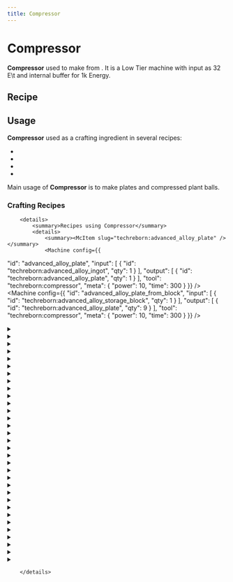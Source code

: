 ```yaml
---
title: Compressor
---
```


<ItemImage file="compressor" alt="Compressor" size="200" />

# Compressor

**Compressor** used to make <McItem slug="techreborn:copper_plate" inline={true}/> from <McItem slug="techreborn:copper_ingot" inline={true}/>. It is a Low Tier machine with input as 32 E\t and internal buffer for 1k Energy.

## Recipe

<CraftingTable recipe=" input minecraft:stone air minecraft:stone input minecraft:stone techreborn:electronic_circuit minecraft:stone input minecraft:stone techreborn:basic_machine_frame minecraft:stone output techreborn:compressor "/>

## Usage

**Compressor** used as a crafting ingredient in several recipes:

- <McItem slug="techreborn:chemical_reactor"/>
- <McItem slug="techreborn:implosion_compressor"/>
- <McItem slug="techreborn:recycler"/>
- <McItem slug="techreborn:rolling_machine"/>

Main usage of **Compressor** is to make plates and compressed plant balls.

### Crafting Recipes
		<details>
			<summary>Recipes using Compressor</summary>
			<details>
				<summary><McItem slug="techreborn:advanced_alloy_plate" /></summary>
				<Machine config={{
  "id": "advanced_alloy_plate",
  "input": [
    {
      "id": "techreborn:advanced_alloy_ingot",
      "qty": 1
    }
  ],
  "output": [
    {
      "id": "techreborn:advanced_alloy_plate",
      "qty": 1
    }
  ],
  "tool": "techreborn:compressor",
  "meta": {
    "power": 10,
    "time": 300
  }
}} />
<Machine config={{
  "id": "advanced_alloy_plate_from_block",
  "input": [
    {
      "id": "techreborn:advanced_alloy_storage_block",
      "qty": 1
    }
  ],
  "output": [
    {
      "id": "techreborn:advanced_alloy_plate",
      "qty": 9
    }
  ],
  "tool": "techreborn:compressor",
  "meta": {
    "power": 10,
    "time": 300
  }
}} />
				</details>
<details>
				<summary><McItem slug="techreborn:aluminum_plate" /></summary>
				<Machine config={{
  "id": "aluminum_plate",
  "input": [
    {
      "id": "techreborn:aluminum_ingot",
      "qty": 1
    }
  ],
  "output": [
    {
      "id": "techreborn:aluminum_plate",
      "qty": 1
    }
  ],
  "tool": "techreborn:compressor",
  "meta": {
    "power": 10,
    "time": 300
  }
}} />
<Machine config={{
  "id": "aluminum_plate_from_block",
  "input": [
    {
      "id": "techreborn:aluminum_storage_block",
      "qty": 1
    }
  ],
  "output": [
    {
      "id": "techreborn:aluminum_plate",
      "qty": 9
    }
  ],
  "tool": "techreborn:compressor",
  "meta": {
    "power": 10,
    "time": 300
  }
}} />
				</details>
<Machine config={{
  "id": "blaze_rod",
  "input": [
    {
      "id": "minecraft:blaze_powder",
      "qty": 4
    }
  ],
  "output": [
    {
      "id": "minecraft:blaze_rod",
      "qty": 1
    }
  ],
  "tool": "techreborn:compressor",
  "meta": {
    "power": 10,
    "time": 300
  }
}} />
<details>
				<summary><McItem slug="techreborn:brass_plate" /></summary>
				<Machine config={{
  "id": "brass_plate",
  "input": [
    {
      "id": "techreborn:brass_ingot",
      "qty": 1
    }
  ],
  "output": [
    {
      "id": "techreborn:brass_plate",
      "qty": 1
    }
  ],
  "tool": "techreborn:compressor",
  "meta": {
    "power": 10,
    "time": 300
  }
}} />
<Machine config={{
  "id": "brass_plate_from_block",
  "input": [
    {
      "id": "techreborn:brass_storage_block",
      "qty": 1
    }
  ],
  "output": [
    {
      "id": "techreborn:brass_plate",
      "qty": 9
    }
  ],
  "tool": "techreborn:compressor",
  "meta": {
    "power": 10,
    "time": 300
  }
}} />
				</details>
<details>
				<summary><McItem slug="techreborn:bronze_plate" /></summary>
				<Machine config={{
  "id": "bronze_plate",
  "input": [
    {
      "id": "techreborn:bronze_ingot",
      "qty": 1
    }
  ],
  "output": [
    {
      "id": "techreborn:bronze_plate",
      "qty": 1
    }
  ],
  "tool": "techreborn:compressor",
  "meta": {
    "power": 10,
    "time": 300
  }
}} />
<Machine config={{
  "id": "bronze_plate_from_block",
  "input": [
    {
      "id": "techreborn:bronze_storage_block",
      "qty": 1
    }
  ],
  "output": [
    {
      "id": "techreborn:bronze_plate",
      "qty": 9
    }
  ],
  "tool": "techreborn:compressor",
  "meta": {
    "power": 10,
    "time": 300
  }
}} />
				</details>
<Machine config={{
  "id": "calcite",
  "input": [
    {
      "id": "techreborn:calcite_dust",
      "qty": 1
    }
  ],
  "output": [
    {
      "id": "minecraft:calcite",
      "qty": 1
    }
  ],
  "tool": "techreborn:compressor",
  "meta": {
    "power": 10,
    "time": 300
  }
}} />
<Machine config={{
  "id": "carbon_plate",
  "input": [
    {
      "id": "techreborn:carbon_mesh",
      "qty": 1
    }
  ],
  "output": [
    {
      "id": "techreborn:carbon_plate",
      "qty": 1
    }
  ],
  "tool": "techreborn:compressor",
  "meta": {
    "power": 10,
    "time": 300
  }
}} />
<details>
				<summary><McItem slug="techreborn:chrome_plate" /></summary>
				<Machine config={{
  "id": "chrome_plate",
  "input": [
    {
      "id": "techreborn:chrome_ingot",
      "qty": 1
    }
  ],
  "output": [
    {
      "id": "techreborn:chrome_plate",
      "qty": 1
    }
  ],
  "tool": "techreborn:compressor",
  "meta": {
    "power": 10,
    "time": 300
  }
}} />
<Machine config={{
  "id": "chrome_plate_from_block",
  "input": [
    {
      "id": "techreborn:chrome_storage_block",
      "qty": 1
    }
  ],
  "output": [
    {
      "id": "techreborn:chrome_plate",
      "qty": 9
    }
  ],
  "tool": "techreborn:compressor",
  "meta": {
    "power": 10,
    "time": 300
  }
}} />
				</details>
<details>
				<summary><McItem slug="techreborn:coal_plate" /></summary>
				<Machine config={{
  "id": "coal_plate",
  "input": [
    {
      "id": "techreborn:coal_dust",
      "qty": 1
    }
  ],
  "output": [
    {
      "id": "techreborn:coal_plate",
      "qty": 1
    }
  ],
  "tool": "techreborn:compressor",
  "meta": {
    "power": 10,
    "time": 300
  }
}} />
<Machine config={{
  "id": "coal_plate_from_block",
  "input": [
    {
      "id": "minecraft:block_of_coal",
      "qty": 1
    }
  ],
  "output": [
    {
      "id": "techreborn:coal_plate",
      "qty": 9
    }
  ],
  "tool": "techreborn:compressor",
  "meta": {
    "power": 10,
    "time": 300
  }
}} />
				</details>
<Machine config={{
  "id": "compressed_air_cell",
  "input": [
    {
      "id": "techreborn:empty_cell",
      "qty": 1
    }
  ],
  "output": [
    {
      "id": "techreborn:compressed_air_cell",
      "qty": 1
    }
  ],
  "tool": "techreborn:compressor",
  "meta": {
    "power": 10,
    "time": 250
  }
}} />
<details>
				<summary><McItem slug="techreborn:compressed_plantball" /></summary>
				<Machine config={{
  "id": "compressed_plantball",
  "input": [
    {
      "id": "techreborn:plantball_material",
      "qty": 8
    }
  ],
  "output": [
    {
      "id": "techreborn:compressed_plantball",
      "qty": 1
    }
  ],
  "tool": "techreborn:compressor",
  "meta": {
    "power": 2,
    "time": 400
  }
}} />
<Machine config={{
  "id": "compressed_plantball_from_melon",
  "input": [
    {
      "id": "minecraft:melon_slice",
      "qty": 64
    }
  ],
  "output": [
    {
      "id": "techreborn:compressed_plantball",
      "qty": 1
    }
  ],
  "tool": "techreborn:compressor",
  "meta": {
    "power": 2,
    "time": 400
  }
}} />
				</details>
<Machine config={{
  "id": "compressed_plantball_2",
  "input": [
    {
      "id": "techreborn:plantball",
      "qty": 1
    }
  ],
  "output": [
    {
      "id": "techreborn:compressed_plantball",
      "qty": 1
    }
  ],
  "tool": "techreborn:compressor",
  "meta": {
    "power": 2,
    "time": 400
  }
}} />
<details>
				<summary><McItem slug="techreborn:copper_plate" /></summary>
				<Machine config={{
  "id": "copper_plate",
  "input": [
    {
      "id": "minecraft:copper_ingot",
      "qty": 1
    }
  ],
  "output": [
    {
      "id": "techreborn:copper_plate",
      "qty": 1
    }
  ],
  "tool": "techreborn:compressor",
  "meta": {
    "power": 10,
    "time": 300
  }
}} />
<Machine config={{
  "id": "copper_plate_from_block",
  "input": [
    {
      "id": "minecraft:block_of_copper",
      "qty": 1
    }
  ],
  "output": [
    {
      "id": "techreborn:copper_plate",
      "qty": 9
    }
  ],
  "tool": "techreborn:compressor",
  "meta": {
    "power": 10,
    "time": 300
  }
}} />
				</details>
<details>
				<summary><McItem slug="techreborn:diamond_plate" /></summary>
				<Machine config={{
  "id": "diamond_plate",
  "input": [
    {
      "id": "techreborn:diamond_dust",
      "qty": 1
    }
  ],
  "output": [
    {
      "id": "techreborn:diamond_plate",
      "qty": 1
    }
  ],
  "tool": "techreborn:compressor",
  "meta": {
    "power": 10,
    "time": 300
  }
}} />
<Machine config={{
  "id": "diamond_plate_from_block",
  "input": [
    {
      "id": "minecraft:block_of_diamond",
      "qty": 1
    }
  ],
  "output": [
    {
      "id": "techreborn:diamond_plate",
      "qty": 9
    }
  ],
  "tool": "techreborn:compressor",
  "meta": {
    "power": 10,
    "time": 300
  }
}} />
				</details>
<details>
				<summary><McItem slug="techreborn:electrum_plate" /></summary>
				<Machine config={{
  "id": "electrum_plate",
  "input": [
    {
      "id": "techreborn:electrum_ingot",
      "qty": 1
    }
  ],
  "output": [
    {
      "id": "techreborn:electrum_plate",
      "qty": 1
    }
  ],
  "tool": "techreborn:compressor",
  "meta": {
    "power": 10,
    "time": 300
  }
}} />
<Machine config={{
  "id": "electrum_plate_from_block",
  "input": [
    {
      "id": "techreborn:electrum_storage_block",
      "qty": 1
    }
  ],
  "output": [
    {
      "id": "techreborn:electrum_plate",
      "qty": 9
    }
  ],
  "tool": "techreborn:compressor",
  "meta": {
    "power": 10,
    "time": 300
  }
}} />
				</details>
<details>
				<summary><McItem slug="techreborn:emerald_plate" /></summary>
				<Machine config={{
  "id": "emerald_plate",
  "input": [
    {
      "id": "techreborn:emerald_dust",
      "qty": 1
    }
  ],
  "output": [
    {
      "id": "techreborn:emerald_plate",
      "qty": 1
    }
  ],
  "tool": "techreborn:compressor",
  "meta": {
    "power": 10,
    "time": 300
  }
}} />
<Machine config={{
  "id": "emerald_plate_from_block",
  "input": [
    {
      "id": "minecraft:block_of_emerald",
      "qty": 1
    }
  ],
  "output": [
    {
      "id": "techreborn:emerald_plate",
      "qty": 9
    }
  ],
  "tool": "techreborn:compressor",
  "meta": {
    "power": 10,
    "time": 300
  }
}} />
				</details>
<details>
				<summary><McItem slug="techreborn:gold_plate" /></summary>
				<Machine config={{
  "id": "gold_plate",
  "input": [
    {
      "id": "minecraft:gold_ingot",
      "qty": 1
    }
  ],
  "output": [
    {
      "id": "techreborn:gold_plate",
      "qty": 1
    }
  ],
  "tool": "techreborn:compressor",
  "meta": {
    "power": 10,
    "time": 300
  }
}} />
<Machine config={{
  "id": "gold_plate_from_block",
  "input": [
    {
      "id": "minecraft:block_of_gold",
      "qty": 1
    }
  ],
  "output": [
    {
      "id": "techreborn:gold_plate",
      "qty": 9
    }
  ],
  "tool": "techreborn:compressor",
  "meta": {
    "power": 10,
    "time": 300
  }
}} />
				</details>
<details>
				<summary><McItem slug="techreborn:invar_plate" /></summary>
				<Machine config={{
  "id": "invar_plate",
  "input": [
    {
      "id": "techreborn:invar_ingot",
      "qty": 1
    }
  ],
  "output": [
    {
      "id": "techreborn:invar_plate",
      "qty": 1
    }
  ],
  "tool": "techreborn:compressor",
  "meta": {
    "power": 10,
    "time": 300
  }
}} />
<Machine config={{
  "id": "invar_plate_from_block",
  "input": [
    {
      "id": "techreborn:invar_storage_block",
      "qty": 1
    }
  ],
  "output": [
    {
      "id": "techreborn:invar_plate",
      "qty": 9
    }
  ],
  "tool": "techreborn:compressor",
  "meta": {
    "power": 10,
    "time": 300
  }
}} />
				</details>
<details>
				<summary><McItem slug="techreborn:iridium_plate" /></summary>
				<Machine config={{
  "id": "iridium_plate",
  "input": [
    {
      "id": "techreborn:iridium_ingot",
      "qty": 1
    }
  ],
  "output": [
    {
      "id": "techreborn:iridium_plate",
      "qty": 1
    }
  ],
  "tool": "techreborn:compressor",
  "meta": {
    "power": 10,
    "time": 300
  }
}} />
<Machine config={{
  "id": "iridium_plate_from_block",
  "input": [
    {
      "id": "techreborn:iridium_storage_block",
      "qty": 1
    }
  ],
  "output": [
    {
      "id": "techreborn:iridium_plate",
      "qty": 9
    }
  ],
  "tool": "techreborn:compressor",
  "meta": {
    "power": 10,
    "time": 300
  }
}} />
				</details>
<details>
				<summary><McItem slug="techreborn:iron_plate" /></summary>
				<Machine config={{
  "id": "iron_plate",
  "input": [
    {
      "id": "minecraft:iron_ingot",
      "qty": 1
    }
  ],
  "output": [
    {
      "id": "techreborn:iron_plate",
      "qty": 1
    }
  ],
  "tool": "techreborn:compressor",
  "meta": {
    "power": 10,
    "time": 300
  }
}} />
<Machine config={{
  "id": "iron_plate_from_block",
  "input": [
    {
      "id": "minecraft:block_of_iron",
      "qty": 1
    }
  ],
  "output": [
    {
      "id": "techreborn:iron_plate",
      "qty": 9
    }
  ],
  "tool": "techreborn:compressor",
  "meta": {
    "power": 10,
    "time": 300
  }
}} />
				</details>
<Machine config={{
  "id": "lapis_plate",
  "input": [
    {
      "id": "minecraft:block_of_lapis_lazuli",
      "qty": 1
    }
  ],
  "output": [
    {
      "id": "techreborn:lapis_plate",
      "qty": 1
    }
  ],
  "tool": "techreborn:compressor",
  "meta": {
    "power": 10,
    "time": 300
  }
}} />
<Machine config={{
  "id": "lazurite_plate",
  "input": [
    {
      "id": "techreborn:lazurite_dust",
      "qty": 1
    }
  ],
  "output": [
    {
      "id": "techreborn:lazurite_plate",
      "qty": 1
    }
  ],
  "tool": "techreborn:compressor",
  "meta": {
    "power": 10,
    "time": 300
  }
}} />
<details>
				<summary><McItem slug="techreborn:lead_plate" /></summary>
				<Machine config={{
  "id": "lead_plate",
  "input": [
    {
      "id": "techreborn:lead_ingot",
      "qty": 1
    }
  ],
  "output": [
    {
      "id": "techreborn:lead_plate",
      "qty": 1
    }
  ],
  "tool": "techreborn:compressor",
  "meta": {
    "power": 10,
    "time": 300
  }
}} />
<Machine config={{
  "id": "lead_plate_from_block",
  "input": [
    {
      "id": "techreborn:lead_storage_block",
      "qty": 1
    }
  ],
  "output": [
    {
      "id": "techreborn:lead_plate",
      "qty": 9
    }
  ],
  "tool": "techreborn:compressor",
  "meta": {
    "power": 10,
    "time": 300
  }
}} />
				</details>
<details>
				<summary><McItem slug="techreborn:nickel_plate" /></summary>
				<Machine config={{
  "id": "nickel_plate",
  "input": [
    {
      "id": "techreborn:nickel_ingot",
      "qty": 1
    }
  ],
  "output": [
    {
      "id": "techreborn:nickel_plate",
      "qty": 1
    }
  ],
  "tool": "techreborn:compressor",
  "meta": {
    "power": 10,
    "time": 300
  }
}} />
<Machine config={{
  "id": "nickel_plate_from_block",
  "input": [
    {
      "id": "techreborn:nickel_storage_block",
      "qty": 1
    }
  ],
  "output": [
    {
      "id": "techreborn:nickel_plate",
      "qty": 9
    }
  ],
  "tool": "techreborn:compressor",
  "meta": {
    "power": 10,
    "time": 300
  }
}} />
				</details>
<details>
				<summary><McItem slug="techreborn:obsidian_plate" /></summary>
				<Machine config={{
  "id": "obsidian_plate",
  "input": [
    {
      "id": "techreborn:obsidian_dust",
      "qty": 1
    }
  ],
  "output": [
    {
      "id": "techreborn:obsidian_plate",
      "qty": 1
    }
  ],
  "tool": "techreborn:compressor",
  "meta": {
    "power": 10,
    "time": 300
  }
}} />
<Machine config={{
  "id": "obsidian_plate_from_block",
  "input": [
    {
      "id": "minecraft:obsidian",
      "qty": 1
    }
  ],
  "output": [
    {
      "id": "techreborn:obsidian_plate",
      "qty": 9
    }
  ],
  "tool": "techreborn:compressor",
  "meta": {
    "power": 10,
    "time": 300
  }
}} />
				</details>
<details>
				<summary><McItem slug="techreborn:peridot_plate" /></summary>
				<Machine config={{
  "id": "peridot_plate",
  "input": [
    {
      "id": "techreborn:peridot_dust",
      "qty": 1
    }
  ],
  "output": [
    {
      "id": "techreborn:peridot_plate",
      "qty": 1
    }
  ],
  "tool": "techreborn:compressor",
  "meta": {
    "power": 10,
    "time": 300
  }
}} />
<Machine config={{
  "id": "peridot_plate_from_block",
  "input": [
    {
      "id": "techreborn:peridot_storage_block",
      "qty": 1
    }
  ],
  "output": [
    {
      "id": "techreborn:peridot_plate",
      "qty": 9
    }
  ],
  "tool": "techreborn:compressor",
  "meta": {
    "power": 10,
    "time": 300
  }
}} />
				</details>
<details>
				<summary><McItem slug="techreborn:platinum_plate" /></summary>
				<Machine config={{
  "id": "platinum_plate",
  "input": [
    {
      "id": "techreborn:platinum_ingot",
      "qty": 1
    }
  ],
  "output": [
    {
      "id": "techreborn:platinum_plate",
      "qty": 1
    }
  ],
  "tool": "techreborn:compressor",
  "meta": {
    "power": 10,
    "time": 300
  }
}} />
<Machine config={{
  "id": "platinum_plate_from_block",
  "input": [
    {
      "id": "techreborn:platinum_storage_block",
      "qty": 1
    }
  ],
  "output": [
    {
      "id": "techreborn:platinum_plate",
      "qty": 9
    }
  ],
  "tool": "techreborn:compressor",
  "meta": {
    "power": 10,
    "time": 300
  }
}} />
				</details>
<Machine config={{
  "id": "prismarine_bricks",
  "input": [
    {
      "id": "minecraft:prismarine_shard",
      "qty": 2
    }
  ],
  "output": [
    {
      "id": "minecraft:prismarine_bricks",
      "qty": 1
    }
  ],
  "tool": "techreborn:compressor",
  "meta": {
    "power": 10,
    "time": 300
  }
}} />
<Machine config={{
  "id": "prismarine_shard",
  "input": [
    {
      "id": "minecraft:prismarine_crystals",
      "qty": 1
    }
  ],
  "output": [
    {
      "id": "minecraft:prismarine_shard",
      "qty": 1
    }
  ],
  "tool": "techreborn:compressor",
  "meta": {
    "power": 10,
    "time": 180
  }
}} />
<Machine config={{
  "id": "quartz_plate",
  "input": [
    {
      "id": "techreborn:quartz_dust",
      "qty": 1
    }
  ],
  "output": [
    {
      "id": "techreborn:quartz_plate",
      "qty": 1
    }
  ],
  "tool": "techreborn:compressor",
  "meta": {
    "power": 10,
    "time": 300
  }
}} />
<details>
				<summary><McItem slug="techreborn:red_garnet_plate" /></summary>
				<Machine config={{
  "id": "red_garnet_plate",
  "input": [
    {
      "id": "techreborn:red_garnet_dust",
      "qty": 1
    }
  ],
  "output": [
    {
      "id": "techreborn:red_garnet_plate",
      "qty": 1
    }
  ],
  "tool": "techreborn:compressor",
  "meta": {
    "power": 10,
    "time": 300
  }
}} />
<Machine config={{
  "id": "red_garnet_plate_from_block",
  "input": [
    {
      "id": "techreborn:red_garnet_storage_block",
      "qty": 1
    }
  ],
  "output": [
    {
      "id": "techreborn:red_garnet_plate",
      "qty": 9
    }
  ],
  "tool": "techreborn:compressor",
  "meta": {
    "power": 10,
    "time": 300
  }
}} />
				</details>
<Machine config={{
  "id": "redstone_plate",
  "input": [
    {
      "id": "minecraft:block_of_redstone",
      "qty": 1
    }
  ],
  "output": [
    {
      "id": "techreborn:redstone_plate",
      "qty": 1
    }
  ],
  "tool": "techreborn:compressor",
  "meta": {
    "power": 10,
    "time": 300
  }
}} />
<details>
				<summary><McItem slug="techreborn:refined_iron_plate" /></summary>
				<Machine config={{
  "id": "refined_iron_plate",
  "input": [
    {
      "id": "techreborn:refined_iron_ingot",
      "qty": 1
    }
  ],
  "output": [
    {
      "id": "techreborn:refined_iron_plate",
      "qty": 1
    }
  ],
  "tool": "techreborn:compressor",
  "meta": {
    "power": 10,
    "time": 300
  }
}} />
<Machine config={{
  "id": "refined_iron_plate_from_block",
  "input": [
    {
      "id": "techreborn:refined_iron_storage_block",
      "qty": 1
    }
  ],
  "output": [
    {
      "id": "techreborn:refined_iron_plate",
      "qty": 9
    }
  ],
  "tool": "techreborn:compressor",
  "meta": {
    "power": 10,
    "time": 300
  }
}} />
				</details>
<details>
				<summary><McItem slug="techreborn:ruby_plate" /></summary>
				<Machine config={{
  "id": "ruby_plate",
  "input": [
    {
      "id": "techreborn:ruby_dust",
      "qty": 1
    }
  ],
  "output": [
    {
      "id": "techreborn:ruby_plate",
      "qty": 1
    }
  ],
  "tool": "techreborn:compressor",
  "meta": {
    "power": 10,
    "time": 300
  }
}} />
<Machine config={{
  "id": "ruby_plate_from_block",
  "input": [
    {
      "id": "techreborn:ruby_storage_block",
      "qty": 1
    }
  ],
  "output": [
    {
      "id": "techreborn:ruby_plate",
      "qty": 9
    }
  ],
  "tool": "techreborn:compressor",
  "meta": {
    "power": 10,
    "time": 300
  }
}} />
				</details>
<details>
				<summary><McItem slug="techreborn:sapphire_plate" /></summary>
				<Machine config={{
  "id": "sapphire_plate",
  "input": [
    {
      "id": "techreborn:sapphire_dust",
      "qty": 1
    }
  ],
  "output": [
    {
      "id": "techreborn:sapphire_plate",
      "qty": 1
    }
  ],
  "tool": "techreborn:compressor",
  "meta": {
    "power": 10,
    "time": 300
  }
}} />
<Machine config={{
  "id": "sapphire_plate_from_block",
  "input": [
    {
      "id": "techreborn:sapphire_storage_block",
      "qty": 1
    }
  ],
  "output": [
    {
      "id": "techreborn:sapphire_plate",
      "qty": 9
    }
  ],
  "tool": "techreborn:compressor",
  "meta": {
    "power": 10,
    "time": 300
  }
}} />
				</details>
<Machine config={{
  "id": "sculk",
  "input": [
    {
      "id": "minecraft:sculk_vein",
      "qty": 16
    }
  ],
  "output": [
    {
      "id": "minecraft:sculk",
      "qty": 1
    }
  ],
  "tool": "techreborn:compressor",
  "meta": {
    "power": 10,
    "time": 300
  }
}} />
<details>
				<summary><McItem slug="techreborn:silver_plate" /></summary>
				<Machine config={{
  "id": "silver_plate",
  "input": [
    {
      "id": "techreborn:silver_ingot",
      "qty": 1
    }
  ],
  "output": [
    {
      "id": "techreborn:silver_plate",
      "qty": 1
    }
  ],
  "tool": "techreborn:compressor",
  "meta": {
    "power": 10,
    "time": 300
  }
}} />
<Machine config={{
  "id": "silver_plate_from_block",
  "input": [
    {
      "id": "techreborn:silver_storage_block",
      "qty": 1
    }
  ],
  "output": [
    {
      "id": "techreborn:silver_plate",
      "qty": 9
    }
  ],
  "tool": "techreborn:compressor",
  "meta": {
    "power": 10,
    "time": 300
  }
}} />
				</details>
<details>
				<summary><McItem slug="techreborn:steel_plate" /></summary>
				<Machine config={{
  "id": "steel_plate",
  "input": [
    {
      "id": "techreborn:steel_ingot",
      "qty": 1
    }
  ],
  "output": [
    {
      "id": "techreborn:steel_plate",
      "qty": 1
    }
  ],
  "tool": "techreborn:compressor",
  "meta": {
    "power": 10,
    "time": 300
  }
}} />
<Machine config={{
  "id": "steel_plate_from_block",
  "input": [
    {
      "id": "techreborn:steel_storage_block",
      "qty": 1
    }
  ],
  "output": [
    {
      "id": "techreborn:steel_plate",
      "qty": 9
    }
  ],
  "tool": "techreborn:compressor",
  "meta": {
    "power": 10,
    "time": 300
  }
}} />
				</details>
<details>
				<summary><McItem slug="techreborn:tin_plate" /></summary>
				<Machine config={{
  "id": "tin_plate",
  "input": [
    {
      "id": "techreborn:tin_ingot",
      "qty": 1
    }
  ],
  "output": [
    {
      "id": "techreborn:tin_plate",
      "qty": 1
    }
  ],
  "tool": "techreborn:compressor",
  "meta": {
    "power": 10,
    "time": 300
  }
}} />
<Machine config={{
  "id": "tin_plate_from_block",
  "input": [
    {
      "id": "techreborn:tin_storage_block",
      "qty": 1
    }
  ],
  "output": [
    {
      "id": "techreborn:tin_plate",
      "qty": 9
    }
  ],
  "tool": "techreborn:compressor",
  "meta": {
    "power": 10,
    "time": 300
  }
}} />
				</details>
<details>
				<summary><McItem slug="techreborn:titanium_plate" /></summary>
				<Machine config={{
  "id": "titanium_plate",
  "input": [
    {
      "id": "techreborn:titanium_ingot",
      "qty": 1
    }
  ],
  "output": [
    {
      "id": "techreborn:titanium_plate",
      "qty": 1
    }
  ],
  "tool": "techreborn:compressor",
  "meta": {
    "power": 10,
    "time": 300
  }
}} />
<Machine config={{
  "id": "titanium_plate_from_block",
  "input": [
    {
      "id": "techreborn:titanium_storage_block",
      "qty": 1
    }
  ],
  "output": [
    {
      "id": "techreborn:titanium_plate",
      "qty": 9
    }
  ],
  "tool": "techreborn:compressor",
  "meta": {
    "power": 10,
    "time": 300
  }
}} />
				</details>
<details>
				<summary><McItem slug="techreborn:tungsten_plate" /></summary>
				<Machine config={{
  "id": "tungsten_plate",
  "input": [
    {
      "id": "techreborn:tungsten_ingot",
      "qty": 1
    }
  ],
  "output": [
    {
      "id": "techreborn:tungsten_plate",
      "qty": 1
    }
  ],
  "tool": "techreborn:compressor",
  "meta": {
    "power": 10,
    "time": 300
  }
}} />
<Machine config={{
  "id": "tungsten_plate_from_block",
  "input": [
    {
      "id": "techreborn:tungsten_storage_block",
      "qty": 1
    }
  ],
  "output": [
    {
      "id": "techreborn:tungsten_plate",
      "qty": 9
    }
  ],
  "tool": "techreborn:compressor",
  "meta": {
    "power": 10,
    "time": 300
  }
}} />
				</details>
<details>
				<summary><McItem slug="techreborn:tungstensteel_plate" /></summary>
				<Machine config={{
  "id": "tungstensteel_plate",
  "input": [
    {
      "id": "techreborn:tungstensteel_ingot",
      "qty": 1
    }
  ],
  "output": [
    {
      "id": "techreborn:tungstensteel_plate",
      "qty": 1
    }
  ],
  "tool": "techreborn:compressor",
  "meta": {
    "power": 10,
    "time": 300
  }
}} />
<Machine config={{
  "id": "tungstensteel_plate_from_block",
  "input": [
    {
      "id": "techreborn:tungstensteel_storage_block",
      "qty": 1
    }
  ],
  "output": [
    {
      "id": "techreborn:tungstensteel_plate",
      "qty": 9
    }
  ],
  "tool": "techreborn:compressor",
  "meta": {
    "power": 10,
    "time": 300
  }
}} />
				</details>
<details>
				<summary><McItem slug="techreborn:wood_plate" /></summary>
				<Machine config={{
  "id": "wood_plate",
  "input": [
    {
      "id": "minecraft:oak_planks",
      "qty": 1
    }
  ],
  "output": [
    {
      "id": "techreborn:wood_plate",
      "qty": 1
    }
  ],
  "tool": "techreborn:compressor",
  "meta": {
    "power": 10,
    "time": 300
  }
}} />
<Machine config={{
  "id": "wood_plate_from_dust",
  "input": [
    {
      "id": "techreborn:saw_dust",
      "qty": 2
    }
  ],
  "output": [
    {
      "id": "techreborn:wood_plate",
      "qty": 1
    }
  ],
  "tool": "techreborn:compressor",
  "meta": {
    "power": 10,
    "time": 300
  }
}} />
				</details>
<details>
				<summary><McItem slug="techreborn:yellow_garnet_plate" /></summary>
				<Machine config={{
  "id": "yellow_garnet_plate",
  "input": [
    {
      "id": "techreborn:yellow_garnet_dust",
      "qty": 1
    }
  ],
  "output": [
    {
      "id": "techreborn:yellow_garnet_plate",
      "qty": 1
    }
  ],
  "tool": "techreborn:compressor",
  "meta": {
    "power": 10,
    "time": 300
  }
}} />
<Machine config={{
  "id": "yellow_garnet_plate_from_block",
  "input": [
    {
      "id": "techreborn:yellow_garnet_storage_block",
      "qty": 1
    }
  ],
  "output": [
    {
      "id": "techreborn:yellow_garnet_plate",
      "qty": 9
    }
  ],
  "tool": "techreborn:compressor",
  "meta": {
    "power": 10,
    "time": 300
  }
}} />
				</details>
<details>
				<summary><McItem slug="techreborn:zinc_plate" /></summary>
				<Machine config={{
  "id": "zinc_plate",
  "input": [
    {
      "id": "techreborn:zinc_ingot",
      "qty": 1
    }
  ],
  "output": [
    {
      "id": "techreborn:zinc_plate",
      "qty": 1
    }
  ],
  "tool": "techreborn:compressor",
  "meta": {
    "power": 10,
    "time": 300
  }
}} />
<Machine config={{
  "id": "zinc_plate_from_block",
  "input": [
    {
      "id": "techreborn:zinc_storage_block",
      "qty": 1
    }
  ],
  "output": [
    {
      "id": "techreborn:zinc_plate",
      "qty": 9
    }
  ],
  "tool": "techreborn:compressor",
  "meta": {
    "power": 10,
    "time": 300
  }
}} />
				</details>

		</details>